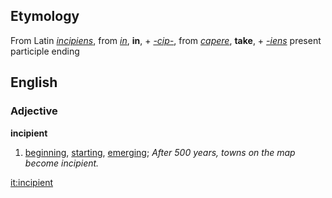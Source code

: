 ==Etymology==
From Latin ''[[incipiens]]'', from ''[[in]]'', '''in''', + ''[[-cip-]]'', from ''[[capere]]'', '''take''', + ''[[-iens]]'' present participle ending

==English==
===Adjective===
'''incipient'''

# [[beginning]], [[starting]], [[emerging]]; ''After 500 years, towns on the map become incipient.''

[[it:incipient]]